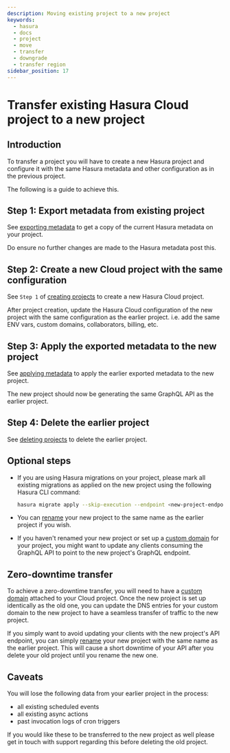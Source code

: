 ```yaml
---
description: Moving existing project to a new project
keywords:
  - hasura
  - docs
  - project
  - move
  - transfer
  - downgrade
  - transfer region
sidebar_position: 17
---
```


# Transfer existing Hasura Cloud project to a new project

## Introduction

To transfer a project you will have to create a new Hasura project and
configure it with the same Hasura metadata and other configuration as in
the previous project.

The following is a guide to achieve this.

## Step 1: Export metadata from existing project

See [exporting metadata](/graphql/core/migrations/manage-metadata.mdx) to get a copy of the
current Hasura metadata on your project.

Do ensure no further changes are made to the Hasura metadata post this.

## Step 2: Create a new Cloud project with the same configuration

See `Step 1` of [creating projects](/graphql/cloud/projects/create.mdx) to create a new
Hasura Cloud project.

After project creation, update the Hasura Cloud configuration of the new
project with the same configuration as the earlier project. i.e. add the
same ENV vars, custom domains, collaborators, billing, etc.

## Step 3: Apply the exported metadata to the new project

See [applying metadata](/graphql/core/migrations/manage-metadata.mdx) to apply the earlier
exported metadata to the new project.

The new project should now be generating the same GraphQL API as the
earlier project.

## Step 4: Delete the earlier project

See [deleting projects](/graphql/cloud/projects/delete.mdx) to delete the earlier project.

## Optional steps

-  If you are using Hasura migrations on your project, please mark all
    existing migrations as applied on the new project using the
    following Hasura CLI command:

    ```bash
    hasura migrate apply --skip-execution --endpoint <new-project-endpoint> --admin-secret <new-project-admin-secret> --all-databases
    ```

-  You can [rename](/graphql/cloud/projects/details.mdx#rename-project) your new project to the same name
    as the earlier project if you wish.

-  If you haven't renamed your new project or set up a
    [custom domain](/graphql/cloud/projects/domains.mdx) for your project, you might
    want to update any clients consuming the GraphQL API to point to the
    new project's GraphQL endpoint.

## Zero-downtime transfer

To achieve a zero-downtime transfer, you will need to have a
[custom domain](/graphql/cloud/projects/domains.mdx) attached to your Cloud project.
Once the new project is set up identically as the old one, you can
update the DNS entries for your custom domain to the new project to have
a seamless transfer of traffic to the new project.

If you simply want to avoid updating your clients with the new project's
API endpoint, you can simply [rename](/graphql/cloud/projects/details.mdx#rename-project) your new project
with the same name as the earlier project. This will cause a short
downtime of your API after you delete your old project until you rename
the new one.

## Caveats

You will lose the following data from your earlier project in the
process:

-  all existing scheduled events
-  all existing async actions
-  past invocation logs of cron triggers

If you would like these to be transferred to the new project as well
please get in touch with support regarding this before deleting the old
project.

